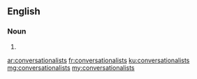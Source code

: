 ==English==

===Noun===
{{head|en|plural}}

# {{plural of|conversationalist|lang=en|nocat=1}}

[[ar:conversationalists]]
[[fr:conversationalists]]
[[ku:conversationalists]]
[[mg:conversationalists]]
[[my:conversationalists]]